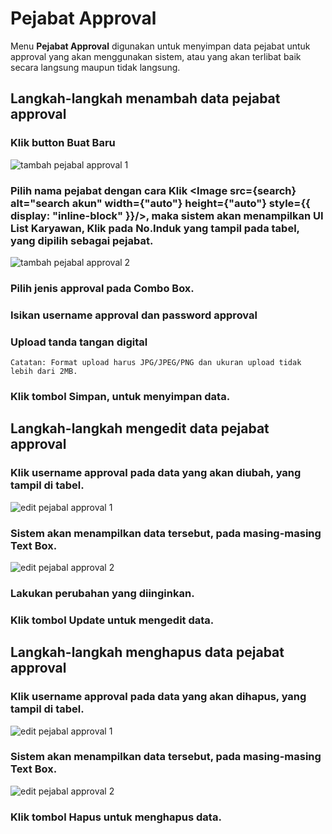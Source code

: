 
# Pejabat Approval

Menu **Pejabat Approval** digunakan untuk menyimpan data pejabat untuk approval yang akan
menggunakan sistem, atau yang akan terlibat baik secara langsung maupun tidak
langsung.

## Langkah-langkah menambah data pejabat approval

<Steps>

### Klik button **Buat Baru**

![tambah pejabal approval 1](@/public/image/web/data-master/personil/pejabat-approval/pejabat_approval1.png)

### Pilih nama pejabat dengan cara Klik <Image src={search} alt="search akun" width={"auto"} height={"auto"} style={{ display: "inline-block" }}/>, maka sistem akan menampilkan UI List Karyawan, Klik pada **No.Induk** yang tampil pada tabel, yang dipilih sebagai pejabat.

![tambah pejabal approval 2](@/public/image/web/data-master/personil/pejabat-approval/pejabat_approval2.png)

### Pilih jenis approval pada Combo Box.

### Isikan username approval dan password approval

### Upload tanda tangan digital

`Catatan: Format upload harus JPG/JPEG/PNG dan ukuran upload tidak lebih dari 2MB.`

### Klik tombol **Simpan**, untuk menyimpan data.

</Steps>

## Langkah-langkah mengedit data pejabat approval

<Steps>

### Klik username approval pada data yang akan diubah, yang tampil di tabel.

![edit pejabal approval 1](@/public/image/web/data-master/personil/pejabat-approval/pejabat_approval3.png)

### Sistem akan menampilkan data tersebut, pada masing-masing Text Box.

![edit pejabal approval 2](@/public/image/web/data-master/personil/pejabat-approval/pejabat_approval4.png)

### Lakukan perubahan yang diinginkan.

### Klik tombol **Update** untuk mengedit data.

</Steps>

## Langkah-langkah menghapus data pejabat approval

<Steps>

### Klik username approval pada data yang akan dihapus, yang tampil di tabel.

![edit pejabal approval 1](@/public/image/web/data-master/personil/pejabat-approval/pejabat_approval3.png)

### Sistem akan menampilkan data tersebut, pada masing-masing Text Box.

![edit pejabal approval 2](@/public/image/web/data-master/personil/pejabat-approval/pejabat_approval5.png)

### Klik tombol **Hapus** untuk menghapus data.

</Steps>
